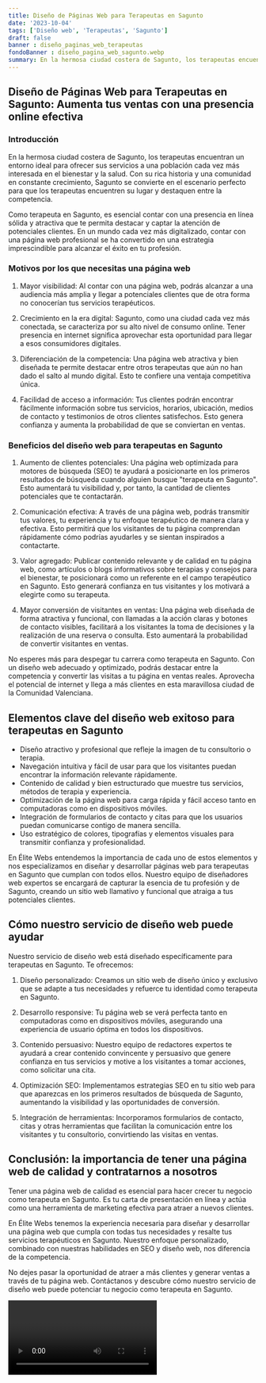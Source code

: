 ```yaml
---
title: Diseño de Páginas Web para Terapeutas en Sagunto
date: '2023-10-04'
tags: ['Diseño web', 'Terapeutas', 'Sagunto']
draft: false
banner : diseño_paginas_web_terapeutas
fondoBanner : diseño_pagina_web_sagunto.webp
summary: En la hermosa ciudad costera de Sagunto, los terapeutas encuentran un entorno ideal para ofrecer sus servicios a una población cada vez más interesada en el bienestar y la salud. Con su rica historia y una comunidad en constante crecimiento, Sagunto se convierte en el escenario perfecto para que los terapeutas encuentren su lugar y destaquen entre la competencia.
---
```


## **Diseño de Páginas Web para Terapeutas en Sagunto: Aumenta tus ventas con una presencia online efectiva**

### Introducción

En la hermosa ciudad costera de Sagunto, los terapeutas encuentran un entorno ideal para ofrecer sus servicios a una población cada vez más interesada en el bienestar y la salud. Con su rica historia y una comunidad en constante crecimiento, Sagunto se convierte en el escenario perfecto para que los terapeutas encuentren su lugar y destaquen entre la competencia.

Como terapeuta en Sagunto, es esencial contar con una presencia en línea sólida y atractiva que te permita destacar y captar la atención de potenciales clientes. En un mundo cada vez más digitalizado, contar con una página web profesional se ha convertido en una estrategia imprescindible para alcanzar el éxito en tu profesión.

### Motivos por los que necesitas una página web

1. Mayor visibilidad: Al contar con una página web, podrás alcanzar a una audiencia más amplia y llegar a potenciales clientes que de otra forma no conocerían tus servicios terapéuticos.

2. Crecimiento en la era digital: Sagunto, como una ciudad cada vez más conectada, se caracteriza por su alto nivel de consumo online. Tener presencia en internet significa aprovechar esta oportunidad para llegar a esos consumidores digitales.

3. Diferenciación de la competencia: Una página web atractiva y bien diseñada te permite destacar entre otros terapeutas que aún no han dado el salto al mundo digital. Esto te confiere una ventaja competitiva única.

4. Facilidad de acceso a información: Tus clientes podrán encontrar fácilmente información sobre tus servicios, horarios, ubicación, medios de contacto y testimonios de otros clientes satisfechos. Esto genera confianza y aumenta la probabilidad de que se conviertan en ventas.

### Beneficios del diseño web para terapeutas en Sagunto

1. Aumento de clientes potenciales: Una página web optimizada para motores de búsqueda (SEO) te ayudará a posicionarte en los primeros resultados de búsqueda cuando alguien busque "terapeuta en Sagunto". Esto aumentará tu visibilidad y, por tanto, la cantidad de clientes potenciales que te contactarán.

2. Comunicación efectiva: A través de una página web, podrás transmitir tus valores, tu experiencia y tu enfoque terapéutico de manera clara y efectiva. Esto permitirá que los visitantes de tu página comprendan rápidamente cómo podrías ayudarles y se sientan inspirados a contactarte.

3. Valor agregado: Publicar contenido relevante y de calidad en tu página web, como artículos o blogs informativos sobre terapias y consejos para el bienestar, te posicionará como un referente en el campo terapéutico en Sagunto. Esto generará confianza en tus visitantes y los motivará a elegirte como su terapeuta.

4. Mayor conversión de visitantes en ventas: Una página web diseñada de forma atractiva y funcional, con llamadas a la acción claras y botones de contacto visibles, facilitará a los visitantes la toma de decisiones y la realización de una reserva o consulta. Esto aumentará la probabilidad de convertir visitantes en ventas.

No esperes más para despegar tu carrera como terapeuta en Sagunto. Con un diseño web adecuado y optimizado, podrás destacar entre la competencia y convertir las visitas a tu página en ventas reales. Aprovecha el potencial de internet y llega a más clientes en esta maravillosa ciudad de la Comunidad Valenciana.

<GifSeo />

<Cta />

## Elementos clave del diseño web exitoso para terapeutas en Sagunto

- Diseño atractivo y profesional que refleje la imagen de tu consultorio o terapia.
- Navegación intuitiva y fácil de usar para que los visitantes puedan encontrar la información relevante rápidamente.
- Contenido de calidad y bien estructurado que muestre tus servicios, métodos de terapia y experiencia.
- Optimización de la página web para carga rápida y fácil acceso tanto en computadoras como en dispositivos móviles.
- Integración de formularios de contacto y citas para que los usuarios puedan comunicarse contigo de manera sencilla.
- Uso estratégico de colores, tipografías y elementos visuales para transmitir confianza y profesionalidad.

En Élite Webs entendemos la importancia de cada uno de estos elementos y nos especializamos en diseñar y desarrollar páginas web para terapeutas en Sagunto que cumplan con todos ellos. Nuestro equipo de diseñadores web expertos se encargará de capturar la esencia de tu profesión y de Sagunto, creando un sitio web llamativo y funcional que atraiga a tus potenciales clientes.

## Cómo nuestro servicio de diseño web puede ayudar

Nuestro servicio de diseño web está diseñado específicamente para terapeutas en Sagunto. Te ofrecemos:

1. Diseño personalizado: Creamos un sitio web de diseño único y exclusivo que se adapte a tus necesidades y refuerce tu identidad como terapeuta en Sagunto.

2. Desarrollo responsive: Tu página web se verá perfecta tanto en computadoras como en dispositivos móviles, asegurando una experiencia de usuario óptima en todos los dispositivos.

3. Contenido persuasivo: Nuestro equipo de redactores expertos te ayudará a crear contenido convincente y persuasivo que genere confianza en tus servicios y motive a los visitantes a tomar acciones, como solicitar una cita.

4. Optimización SEO: Implementamos estrategias SEO en tu sitio web para que aparezcas en los primeros resultados de búsqueda de Sagunto, aumentando la visibilidad y las oportunidades de conversión.

5. Integración de herramientas: Incorporamos formularios de contacto, citas y otras herramientas que facilitan la comunicación entre los visitantes y tu consultorio, convirtiendo las visitas en ventas.

## Conclusión: la importancia de tener una página web de calidad y contratarnos a nosotros

Tener una página web de calidad es esencial para hacer crecer tu negocio como terapeuta en Sagunto. Es tu carta de presentación en línea y actúa como una herramienta de marketing efectiva para atraer a nuevos clientes.

En Élite Webs tenemos la experiencia necesaria para diseñar y desarrollar una página web que cumpla con todas tus necesidades y resalte tus servicios terapéuticos en Sagunto. Nuestro enfoque personalizado, combinado con nuestras habilidades en SEO y diseño web, nos diferencia de la competencia.

No dejes pasar la oportunidad de atraer a más clientes y generar ventas a través de tu página web. Contáctanos y descubre cómo nuestro servicio de diseño web puede potenciar tu negocio como terapeuta en Sagunto.

<Video />

<CtaBot job='Terapeutas' city='Sagunto'/>

<Gmaps query='Sagunto+españa+maps' />